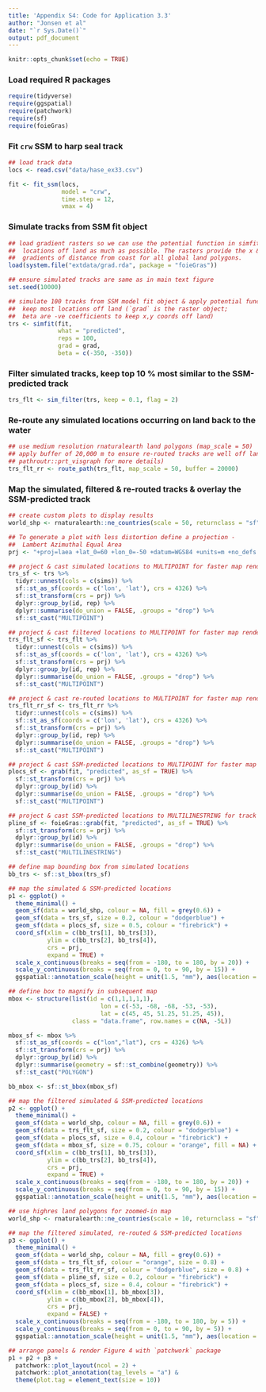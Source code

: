 ```yaml
---
title: 'Appendix S4: Code for Application 3.3'
author: "Jonsen et al"
date: "`r Sys.Date()`"
output: pdf_document
---
```


```r
knitr::opts_chunk$set(echo = TRUE)
```

### Load required R packages
```r
require(tidyverse)
require(ggspatial)
require(patchwork)
require(sf)
require(foieGras)
```

### Fit `crw` SSM to harp seal track
```r
## load track data
locs <- read.csv("data/hase_ex33.csv")

fit <- fit_ssm(locs, 
               model = "crw", 
               time.step = 12, 
               vmax = 4)
```

### Simulate tracks from SSM fit object
```r
## load gradient rasters so we can use the potential function in simfit to keep
##  locations off land as much as possible. The rasters provide the x & y 
##  gradients of distance from coast for all global land polygons.
load(system.file("extdata/grad.rda", package = "foieGras"))

## ensure simulated tracks are same as in main text figure
set.seed(10000)

## simulate 100 tracks from SSM model fit object & apply potential function to
##  keep most locations off land (`grad` is the raster object; 
##  beta are -ve coefficients to keep x,y coords off land)
trs <- simfit(fit,
              what = "predicted",
              reps = 100,
              grad = grad,
              beta = c(-350, -350))
```


### Filter simulated tracks, keep top 10 % most similar to the SSM-predicted track
```r
trs_flt <- sim_filter(trs, keep = 0.1, flag = 2)
```

### Re-route any simulated locations occurring on land back to the water
```r
## use medium resolution rnaturalearth land polygons (map_scale = 50)
## apply buffer of 20,000 m to ensure re-routed tracks are well off land (see 
## pathroutr::prt_visgraph for more details)
trs_flt_rr <- route_path(trs_flt, map_scale = 50, buffer = 20000)
```

### Map the simulated, filtered & re-routed tracks & overlay the SSM-predicted track
```r
## create custom plots to display results
world_shp <- rnaturalearth::ne_countries(scale = 50, returnclass = "sf")

## To generate a plot with less distortion define a projection - 
##  Lambert Azimuthal Equal Area
prj <- "+proj=laea +lat_0=60 +lon_0=-50 +datum=WGS84 +units=m +no_defs +ellps=WGS84"

## project & cast simulated locations to MULTIPOINT for faster map rendering
trs_sf <- trs %>% 
  tidyr::unnest(cols = c(sims)) %>% 
  sf::st_as_sf(coords = c('lon', 'lat'), crs = 4326) %>% 
  sf::st_transform(crs = prj) %>%
  dplyr::group_by(id, rep) %>%
  dplyr::summarise(do_union = FALSE, .groups = "drop") %>%
  sf::st_cast("MULTIPOINT")

## project & cast filtered locations to MULTIPOINT for faster map rendering
trs_flt_sf <- trs_flt %>% 
  tidyr::unnest(cols = c(sims)) %>% 
  sf::st_as_sf(coords = c('lon', 'lat'), crs = 4326) %>% 
  sf::st_transform(crs = prj) %>%
  dplyr::group_by(id, rep) %>%
  dplyr::summarise(do_union = FALSE, .groups = "drop") %>%
  sf::st_cast("MULTIPOINT")

## project & cast re-routed locations to MULTIPOINT for faster map rendering
trs_flt_rr_sf <- trs_flt_rr %>% 
  tidyr::unnest(cols = c(sims)) %>% 
  sf::st_as_sf(coords = c('lon', 'lat'), crs = 4326) %>% 
  sf::st_transform(crs = prj) %>%
  dplyr::group_by(id, rep) %>%
  dplyr::summarise(do_union = FALSE, .groups = "drop") %>%
  sf::st_cast("MULTIPOINT")

## project & cast SSM-predicted locations to MULTIPOINT for faster map rendering
plocs_sf <- grab(fit, "predicted", as_sf = TRUE) %>%
  sf::st_transform(crs = prj) %>%
  dplyr::group_by(id) %>%
  dplyr::summarise(do_union = FALSE, .groups = "drop") %>%
  sf::st_cast("MULTIPOINT")
```
\pagebreak
```r
## project & cast SSM-predicted locations to MULTILINESTRING for track lines
pline_sf <- foieGras::grab(fit, "predicted", as_sf = TRUE) %>%
  sf::st_transform(crs = prj) %>%
  dplyr::group_by(id) %>%
  dplyr::summarise(do_union = FALSE, .groups = "drop") %>%
  sf::st_cast("MULTILINESTRING")

## define map bounding box from simulated locations 
bb_trs <- sf::st_bbox(trs_sf)  

## map the simulated & SSM-predicted locations
p1 <- ggplot() +
  theme_minimal() +
  geom_sf(data = world_shp, colour = NA, fill = grey(0.6)) +
  geom_sf(data = trs_sf, size = 0.2, colour = "dodgerblue") +
  geom_sf(data = plocs_sf, size = 0.5, colour = "firebrick") +
  coord_sf(xlim = c(bb_trs[1], bb_trs[3]), 
           ylim = c(bb_trs[2], bb_trs[4]), 
           crs = prj, 
           expand = TRUE) +
  scale_x_continuous(breaks = seq(from = -180, to = 180, by = 20)) +
  scale_y_continuous(breaks = seq(from = 0, to = 90, by = 15)) +
  ggspatial::annotation_scale(height = unit(1.5, "mm"), aes(location = "br"))

## define box to magnify in subsequent map
mbox <- structure(list(id = c(1,1,1,1,1), 
                          lon = c(-53, -68, -68, -53, -53), 
                          lat = c(45, 45, 51.25, 51.25, 45)), 
                  class = "data.frame", row.names = c(NA, -5L))

mbox_sf <- mbox %>%
  sf::st_as_sf(coords = c("lon","lat"), crs = 4326) %>%
  sf::st_transform(crs = prj) %>%
  dplyr::group_by(id) %>%
  dplyr::summarise(geometry = sf::st_combine(geometry)) %>%
  sf::st_cast("POLYGON")

bb_mbox <- sf::st_bbox(mbox_sf)  

## map the filtered simulated & SSM-predicted locations
p2 <- ggplot() +
  theme_minimal() +
  geom_sf(data = world_shp, colour = NA, fill = grey(0.6)) +
  geom_sf(data = trs_flt_sf, size = 0.2, colour = "dodgerblue") +
  geom_sf(data = plocs_sf, size = 0.4, colour = "firebrick") +
  geom_sf(data = mbox_sf, size = 0.75, colour = "orange", fill = NA) +
  coord_sf(xlim = c(bb_trs[1], bb_trs[3]), 
           ylim = c(bb_trs[2], bb_trs[4]), 
           crs = prj, 
           expand = TRUE) +
  scale_x_continuous(breaks = seq(from = -180, to = 180, by = 20)) +
  scale_y_continuous(breaks = seq(from = 0, to = 90, by = 15)) +
  ggspatial::annotation_scale(height = unit(1.5, "mm"), aes(location = "br"))
```
\pagebreak
```r
## use highres land polygons for zoomed-in map
world_shp <- rnaturalearth::ne_countries(scale = 10, returnclass = "sf")

## map the filtered simulated, re-routed & SSM-predicted locations
p3 <- ggplot() +
  theme_minimal() +
  geom_sf(data = world_shp, colour = NA, fill = grey(0.6)) +
  geom_sf(data = trs_flt_sf, colour = "orange", size = 0.8) +
  geom_sf(data = trs_flt_rr_sf, colour = "dodgerblue", size = 0.8) +
  geom_sf(data = pline_sf, size = 0.2, colour = "firebrick") +
  geom_sf(data = plocs_sf, size = 0.4, colour = "firebrick") +
  coord_sf(xlim = c(bb_mbox[1], bb_mbox[3]), 
           ylim = c(bb_mbox[2], bb_mbox[4]), 
           crs = prj, 
           expand = FALSE) +
  scale_x_continuous(breaks = seq(from = -180, to = 180, by = 5)) +
  scale_y_continuous(breaks = seq(from = 0, to = 90, by = 5)) +
  ggspatial::annotation_scale(height = unit(1.5, "mm"), aes(location = "tl"))

## arrange panels & render Figure 4 with `patchwork` package
p1 + p2 + p3 + 
  patchwork::plot_layout(ncol = 2) +
  patchwork::plot_annotation(tag_levels = "a") & 
  theme(plot.tag = element_text(size = 10))
```



